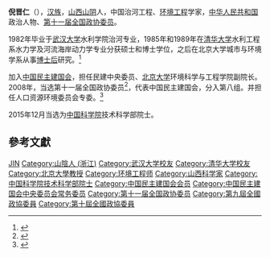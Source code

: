 '''倪晋仁'''（{{bd|1962年|8月|}}），[[汉族|汉族]]，[[山西|山西]][[山阴县|山阴]]人，中国治河工程、[[环境工程|环境工程]]学家，[[中华人民共和国|中华人民共和国]]政治人物、[[第十一届全国政协委员|第十一届全国政协委员]]。

1982年毕业于[[武汉大学|武汉大学]]水利学院治河专业，1985年和1989年在[[清华大学|清华大学]]水利工程系水力学及河流海岸动力学专业分获硕士和博士学位，之后在北京大学城市与环境学系从事[[博士后|博士后]]研究。<ref>{{cite web |url=http://www.eschina.org.cn/Article/44.html |language= |title=倪晋仁教授 |publisher=环境科学之家 |date= |accessdate=2015-12 |archive-url=https://web.archive.org/web/20151208175310/http://www.eschina.org.cn/Article/44.html |archive-date=2015-12-08 |dead-url=yes }}</ref>

加入[[中国民主建国会|中国民主建国会]]，担任民建中央委员、[[北京大学|北京大学]]环境科学与工程学院副院长。2008年，当选第十一届全国政协委员<ref>{{cite news|title=第十一届全国政协委员名单|url=http://www.indaa.com.cn/zt/2009qglh/zxzs/200903/t20090303_127573.html|accessdate=2013-04-09|newspaper=新华社北京1月25日电 中国人民政治协商会议第十一届全国委员会委员名单(共2237人，2008年1月25日政协第十届全国委员会常务委员会第二十次会议通过)|date=2008年1月25日|deadurl=yes|archiveurl=https://web.archive.org/web/20130928014403/http://www.indaa.com.cn/zt/2009qglh/zxzs/200903/t20090303_127573.html|archivedate=2013年9月28日}}</ref>，代表中国民主建国会，分入第八组。并担任人口资源环境委员会专委。<ref>{{cite news|title=全国政协信息-倪晋仁|url=http://www.cppcc.gov.cn/CMS/wylibary/showJcwyxtInfoWylibary.action?tabJcwyxt.guid=11W0002710&wytype=wjwy|accessdate=2013-04-11|newspaper=全国政协委员会|archive-date=2019-07-28|archive-url=https://web.archive.org/web/20190728025114/http://www.cppcc.gov.cn/CMS/wylibary/showJcwyxtInfoWylibary.action?tabJcwyxt.guid=11W0002710&wytype=wjwy|dead-url=no}}</ref>

2015年12月当选为[[中国科学院|中国科学院]]技术科学部院士。

== 參考文獻 ==
{{reflist}}

{{中国政治人物小作品}}
{{中国科学院技术科学部院士}}

{{Authority control}}
{{DEFAULTSORT:NI倪}}
[[Category:倪姓|JIN]]
[[Category:山陰人_(浙江)|Category:山陰人 (浙江)]]
[[Category:武汉大学校友|Category:武汉大学校友]]
[[Category:清华大学校友|Category:清华大学校友]]
[[Category:北京大學教授|Category:北京大學教授]]
[[Category:环境工程师|Category:环境工程师]]
[[Category:山西科学家|Category:山西科学家]]
[[Category:中国科学院技术科学部院士|Category:中国科学院技术科学部院士]]
[[Category:中国民主建国会会员|Category:中国民主建国会会员]]
[[Category:中国民主建国会中央委员会常务委员|Category:中国民主建国会中央委员会常务委员]]
[[Category:第十一届全国政协委员|Category:第十一届全国政协委员]]
[[Category:第九屆全國政協委員|Category:第九屆全國政協委員]]
[[Category:第十屆全國政協委員|Category:第十屆全國政協委員]]